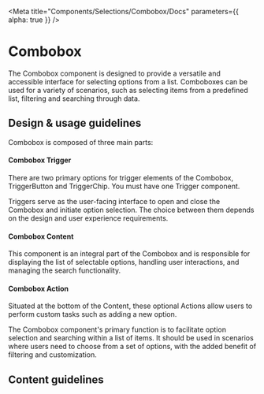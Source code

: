 
<Meta
  title="Components/Selections/Combobox/Docs"
  parameters={{ alpha: true }}
/>

# Combobox

The Combobox component is designed to provide a versatile and accessible
interface for selecting options from a list. Comboboxes can be used for a
variety of scenarios, such as selecting items from a predefined list, filtering
and searching through data.

## Design & usage guidelines

Combobox is composed of three main parts:

#### Combobox Trigger

There are two primary options for trigger elements of the Combobox,
TriggerButton and TriggerChip. You must have one Trigger component.

Triggers serve as the user-facing interface to open and close the Combobox and
initiate option selection. The choice between them depends on the design and
user experience requirements.

#### Combobox Content

This component is an integral part of the Combobox and is responsible for
displaying the list of selectable options, handling user interactions, and
managing the search functionality.

#### Combobox Action

Situated at the bottom of the Content, these optional Actions allow users to
perform custom tasks such as adding a new option.

The Combobox component's primary function is to facilitate option selection and
searching within a list of items. It should be used in scenarios where users
need to choose from a set of options, with the added benefit of filtering and
customization.

## Content guidelines
